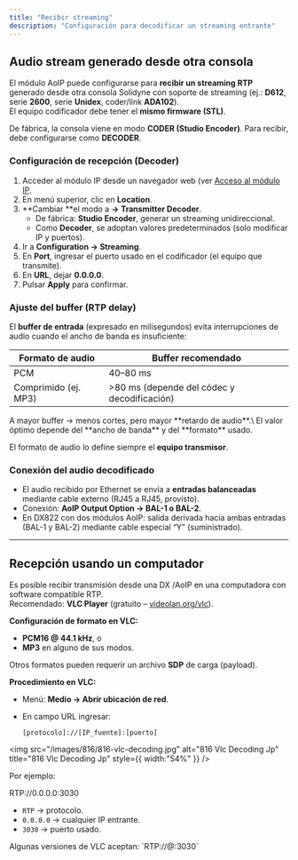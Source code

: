 ```yaml
---
title: "Recibir streaming"
description: "Configuración para decodificar un streaming entrante"
---
```


## Audio stream generado desde otra consola

El módulo AoIP puede configurarse para **recibir un streaming RTP** generado desde otra consola Solidyne con soporte de streaming (ej.: **D612**, serie **2600**, serie **Unidex**, coder/link **ADA102**).\
El equipo codificador debe tener el **mismo firmware (STL)**.

De fábrica, la consola viene en modo **CODER (Studio Encoder)**. Para recibir, debe configurarse como **DECODER**.

### Configuración de recepción (Decoder)

1. Acceder al módulo IP desde un navegador web (ver [Acceso al módulo IP](/es/DX816/816-stl).
2. En menú superior, clic en **Location**.
3. \*\*Cambiar \*\*el modo a **→** **Transmitter Decoder**.
   - De fábrica: **Studio Encoder**, generar un streaming unidireccional.
   - Como **Decoder**, se adoptan valores predeterminados (solo modificar IP y puertos).
4. Ir a **Configuration → Streaming**.
5. En **Port**, ingresar el puerto usado en el codificador (el equipo que transmite).
6. En **URL**, dejar **0.0.0.0**.
7. Pulsar **Apply** para confirmar.

### Ajuste del buffer (RTP delay)

El **buffer de entrada** (expresado en milisegundos) evita interrupciones de audio cuando el ancho de banda es insuficiente:

| Formato de audio     | Buffer recomendado                           |
| -------------------- | -------------------------------------------- |
| PCM                  | 40–80 ms                                     |
| Comprimido (ej. MP3) | \>80 ms (depende del códec y decodificación) |

<Tip>
  A mayor buffer → menos cortes, pero mayor **retardo de audio**.\
  El valor óptimo depende del **ancho de banda** y del **formato** usado.
</Tip>

El formato de audio lo define siempre el **equipo transmisor**.

### Conexión del audio decodificado

- El audio recibido por Ethernet se envía a **entradas balanceadas** mediante cable externo (RJ45 a RJ45, provisto).
- Conexión: **AoIP Output Option → BAL-1 o BAL-2**.
- En DX822 con dos módulos AoIP: salida derivada hacia ambas entradas (BAL-1 y BAL-2) mediante cable especial “Y” (suministrado).

---

## Recepción usando un computador

Es posible recibir transmisión desde una DX /AoIP en una computadora con software compatible RTP.\
Recomendado: **VLC Player** (gratuito – [videolan.org/vlc](http://www.videolan.org/vlc/)).

**Configuración de formato en VLC:**

- **PCM16 @ 44.1 kHz**, o
- **MP3** en alguno de sus modos.

Otros formatos pueden requerir un archivo **SDP** de carga (payload).

**Procedimiento en VLC:**

- Menú: **Medio → Abrir ubicación de red**.
- En campo URL ingresar:  

  `[protocolo]://[IP_fuente]:[puerto]`

<img
  src="/images/816/816-vlc-decoding.jpg"
  alt="816 Vlc Decoding Jp"
  title="816 Vlc Decoding Jp"
  style={{ width:"54%" }}
/>

Por ejemplo:

RTP://0.0.0.0:3030

- `RTP` → protocolo.
- `0.0.0.0` → cualquier IP entrante.
- `3030` → puerto usado.

<Note>
  Algunas versiones de VLC aceptan: `RTP://@:3030`
</Note>